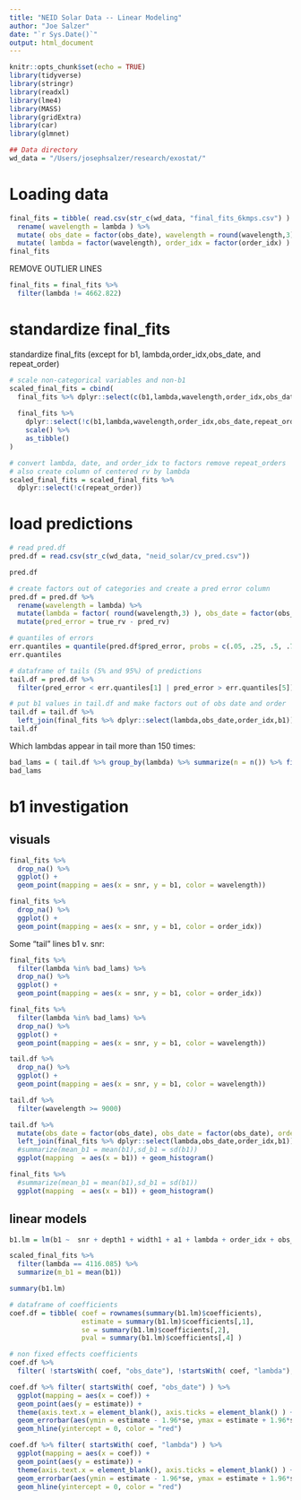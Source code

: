 ```yaml
---
title: "NEID Solar Data -- Linear Modeling"
author: "Joe Salzer"
date: "`r Sys.Date()`"
output: html_document
---
```


```r
knitr::opts_chunk$set(echo = TRUE)
library(tidyverse)
library(stringr)
library(readxl)
library(lme4)
library(MASS)
library(gridExtra)
library(car)
library(glmnet)
```

```r
## Data directory
wd_data = "/Users/josephsalzer/research/exostat/"
```

# Loading data

```r
final_fits = tibble( read.csv(str_c(wd_data, "final_fits_6kmps.csv") ) ) %>%
  rename( wavelength = lambda ) %>%
  mutate( obs_date = factor(obs_date), wavelength = round(wavelength,3) ) %>%
  mutate( lambda = factor(wavelength), order_idx = factor(order_idx) ) 
final_fits
```

REMOVE OUTLIER LINES

```r
final_fits = final_fits %>%
  filter(lambda != 4662.822)
```

# standardize final_fits

standardize final_fits (except for b1, lambda,order_idx,obs_date, and repeat_order)

```r
# scale non-categorical variables and non-b1
scaled_final_fits = cbind(
  final_fits %>% dplyr::select(c(b1,lambda,wavelength,order_idx,obs_date,repeat_order)),
  
  final_fits %>%
    dplyr::select(!c(b1,lambda,wavelength,order_idx,obs_date,repeat_order)) %>%
    scale() %>%
    as_tibble()
)
```

```r
# convert lambda, date, and order_idx to factors remove repeat_orders
# also create column of centered rv by lambda 
scaled_final_fits = scaled_final_fits %>%
  dplyr::select(!c(repeat_order))
```



# load predictions

```r
# read pred.df
pred.df = read.csv(str_c(wd_data, "neid_solar/cv_pred.csv"))
```

```r
pred.df
```
```r
# create factors out of categories and create a pred error column
pred.df = pred.df %>%
  rename(wavelength = lambda) %>%
  mutate(lambda = factor( round(wavelength,3) ), obs_date = factor(obs_date), order_idx = factor(order_idx)  ) %>%
  mutate(pred_error = true_rv - pred_rv)
```

```r
# quantiles of errors
err.quantiles = quantile(pred.df$pred_error, probs = c(.05, .25, .5, .75, .95))
err.quantiles
```

```r
# dataframe of tails (5% and 95%) of predictions
tail.df = pred.df %>% 
  filter(pred_error < err.quantiles[1] | pred_error > err.quantiles[5])
```

```r
# put b1 values in tail.df and make factors out of obs date and order
tail.df = tail.df %>%
  left_join(final_fits %>% dplyr::select(lambda,obs_date,order_idx,b1))
tail.df
```

Which lambdas appear in tail more than 150 times:
```r
bad_lams = ( tail.df %>% group_by(lambda) %>% summarize(n = n()) %>% filter(n > 150) )$lambda
bad_lams 
```

# b1 investigation

## visuals

```r
final_fits %>%
  drop_na() %>%
  ggplot() +
  geom_point(mapping = aes(x = snr, y = b1, color = wavelength))
```

```r
final_fits %>%
  drop_na() %>%
  ggplot() +
  geom_point(mapping = aes(x = snr, y = b1, color = order_idx))
```


Some "tail" lines b1 v. snr:
```r
final_fits %>%
  filter(lambda %in% bad_lams) %>%
  drop_na() %>%
  ggplot() +
  geom_point(mapping = aes(x = snr, y = b1, color = order_idx))
```

```r
final_fits %>%
  filter(lambda %in% bad_lams) %>%
  drop_na() %>%
  ggplot() +
  geom_point(mapping = aes(x = snr, y = b1, color = wavelength))
```


```r
tail.df %>%
  drop_na() %>%
  ggplot() +
  geom_point(mapping = aes(x = snr, y = b1, color = wavelength))
```

```r
tail.df %>%
  filter(wavelength >= 9000)
```







```r
tail.df %>%
  mutate(obs_date = factor(obs_date), obs_date = factor(obs_date), order_idx = factor(order_idx)) %>%
  left_join(final_fits %>% dplyr::select(lambda,obs_date,order_idx,b1)) %>%
  #summarize(mean_b1 = mean(b1),sd_b1 = sd(b1))
  ggplot(mapping  = aes(x = b1)) + geom_histogram()
```

```r
final_fits %>%
  #summarize(mean_b1 = mean(b1),sd_b1 = sd(b1))
  ggplot(mapping  = aes(x = b1)) + geom_histogram()
```





## linear models

```r
b1.lm = lm(b1 ~  snr + depth1 + width1 + a1 + lambda + order_idx + obs_date, scaled_final_fits)
```


```r
scaled_final_fits %>%
  filter(lambda == 4116.085) %>%
  summarize(m_b1 = mean(b1))
```

```r
summary(b1.lm)
```


```r
# dataframe of coefficients
coef.df = tibble( coef = rownames(summary(b1.lm)$coefficients),
                  estimate = summary(b1.lm)$coefficients[,1],
                  se = summary(b1.lm)$coefficients[,2],
                  pval = summary(b1.lm)$coefficients[,4] )
```

```r
# non fixed effects coefficients
coef.df %>%
  filter( !startsWith( coef, "obs_date"), !startsWith( coef, "lambda"), !startsWith( coef, "order_idx")  )
```

```r
coef.df %>% filter( startsWith( coef, "obs_date") ) %>%
  ggplot(mapping = aes(x = coef)) +
  geom_point(aes(y = estimate)) +
  theme(axis.text.x = element_blank(), axis.ticks = element_blank() ) +
  geom_errorbar(aes(ymin = estimate - 1.96*se, ymax = estimate + 1.96*se)) +
  geom_hline(yintercept = 0, color = "red")
```


```r
coef.df %>% filter( startsWith( coef, "lambda") ) %>%
  ggplot(mapping = aes(x = coef)) +
  geom_point(aes(y = estimate)) +
  theme(axis.text.x = element_blank(), axis.ticks = element_blank() ) +
  geom_errorbar(aes(ymin = estimate - 1.96*se, ymax = estimate + 1.96*se)) +
  geom_hline(yintercept = 0, color = "red")
```


